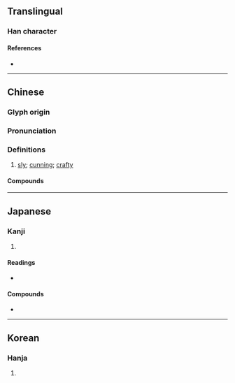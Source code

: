 {{also|狯|猾}}
{{character info/new}}
==Translingual==

===Han character===
{{Han char|rn=94|rad=犬|as=13|sn=16|four=48266|canj=KHOMA|ids=⿰犭會}}

====References====
* {{Han ref|kx=0719.280|dkj=20929|dj=1131.040|hdz=21373.060|uh=736A|ud=29546|bh=EA61|bd=60001}}

----

==Chinese==
{{zh-forms|s=狯}}

===Glyph origin===
{{Han etym}}

===Pronunciation===
{{zh-pron
|m=kuài
|c=kui2
|mc=y
|oc=y
|cat=a
}}

===Definitions===
{{zh-hanzi}}

# {{lb|zh|literary}} [[sly]]; [[cunning]]; [[crafty]]

====Compounds====
{{zh-der|狡獪|狙獪}}

----

==Japanese==

===Kanji===
{{ja-kanji|grade=|rs=犬13}}

# {{rfdef|ja|sort=犬13}}

====Readings====
* {{ja-readings|on=[[かい]] (kai)|kun=[[わるがしこ]] (warugashiko)}}

====Compounds====
* {{ja-r|老獪|ろうかい}}

----

==Korean==

===Hanja===
{{ko-hanja|hangeul=[[회]], [[쾌]]|eumhun=|rv=hoe, kwae|mr=hoe, k'wae|y=hoy, khway}}

# {{rfdef|ko|sort=犬13}}